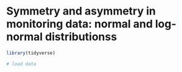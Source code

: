 
# Symmetry and asymmetry in monitoring data: normal and log-normal distributionss



```r
library(tidyverse)

# load data
```

